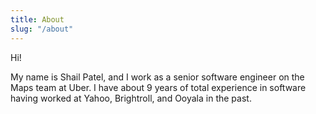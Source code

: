 ---
title: About
slug: "/about"
---

Hi!

My name is Shail Patel, and I work as a senior software engineer on the Maps team at Uber. I have about 9 years of total experience in software having worked at Yahoo, Brightroll, and Ooyala in the past.